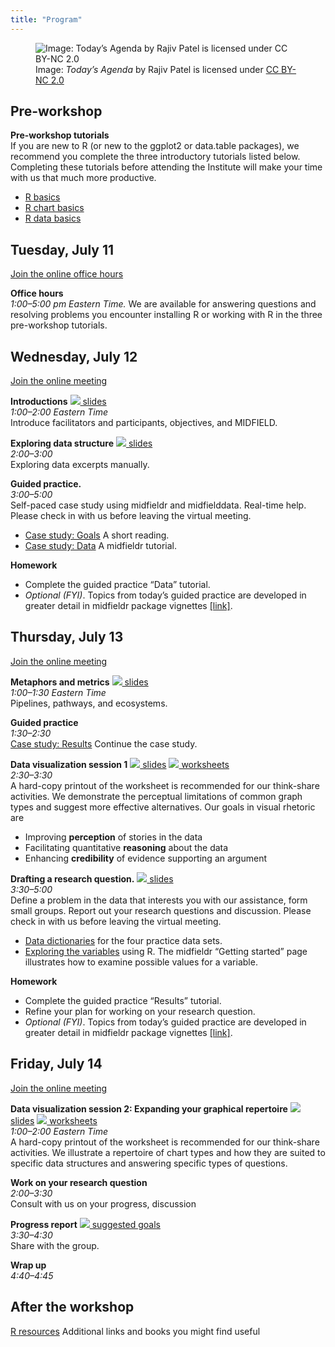 ```yaml
---
title: "Program"
---
```


![Image: *Today's Agenda* by Rajiv Patel is licensed under [CC BY-NC 2.0](https://creativecommons.org/licenses/by-nc/2.0/legalcode)](figures/agenda.png)




## Pre-workshop




**Pre-workshop tutorials**     
If you are new to R (or new to the ggplot2 or data.table packages), we recommend you complete the three introductory tutorials listed below. Completing these tutorials before attending the Institute will make your time with us that much more productive.

- [R basics](r-basics.html)   
- [R chart basics](chart-basics.html)
- [R data basics](data-basics.html)





## Tuesday, July 11




[Join the online office hours](https://purdue-edu.zoom.us/j/99534954101?pwd=QkZ3SlpDZyszVVZDQkU4ZWR5TjMwdz09)    




**Office hours**    
*1:00--5:00 pm Eastern Time.*  We are available for answering questions and resolving problems you encounter installing R or working with R in the three pre-workshop tutorials. 












## Wednesday, July 12

[Join the online meeting](https://purdue-edu.zoom.us/j/99534954101?pwd=QkZ3SlpDZyszVVZDQkU4ZWR5TjMwdz09)    




**Introductions** [![](resources/download-icon.png) slides](resources/2023-introduction-slides.pdf)     
*1:00--2:00 Eastern Time*    
Introduce facilitators and participants, objectives, and  MIDFIELD.  



**Exploring data structure** [![](resources/download-icon.png) slides](resources/placeholder-image.pdf)     
*2:00--3:00*    
Exploring data excerpts manually.




**Guided practice.**    
*3:00--5:00*    
Self-paced case study using midfieldr and midfielddata. Real-time help. Please check in with us before leaving the virtual meeting.

- [Case study: Goals](https://midfieldr.github.io/midfieldr/articles/art-001-case-goals.html) A short reading.   
- [Case study: Data](https://midfieldr.github.io/midfieldr/articles/art-002-case-data.html) A midfieldr tutorial. 




**Homework**

- Complete the guided practice "Data" tutorial. 
- *Optional (FYI)*. Topics from today's guided practice are developed in greater detail in midfieldr package vignettes  [[link]](https://midfieldr.github.io/midfieldr/articles/).






## Thursday, July 13

[Join the online meeting](https://purdue-edu.zoom.us/j/99534954101?pwd=QkZ3SlpDZyszVVZDQkU4ZWR5TjMwdz09)    




**Metaphors and metrics** [![](resources/download-icon.png) slides](resources/2023-metaphors-and-metrics-slides.pdf)   
*1:00--1:30 Eastern Time*    
Pipelines, pathways, and ecosystems. 




**Guided practice**    
*1:30--2:30*    
[Case study: Results](https://midfieldr.github.io/midfieldr/articles/art-003-case-results.html) Continue the case study. 




**Data visualization session 1** [![](resources/download-icon.png) slides](resources/effective-charts-slides.pdf) [![](resources/download-icon.png) worksheets](resources/2023-effective-charts-handout.pdf)    
*2:30--3:30*    
A hard-copy printout of the worksheet is recommended for our think-share activities. We demonstrate the perceptual limitations of common graph types and suggest more effective alternatives. Our goals in visual rhetoric are  
  
- Improving **perception** of stories in the data
- Facilitating quantitative **reasoning** about the data
- Enhancing **credibility** of evidence supporting an argument
 




**Drafting a research question.** [![](resources/download-icon.png) slides](resources/2023-research-question.pdf)   
*3:30--5:00*    
Define a problem in the data that interests you with our assistance, form small groups. Report out your research questions and discussion. Please check in with us before leaving the virtual meeting. 

- [Data dictionaries](https://midfieldr.github.io/midfielddata/reference/index.html) for the four practice data sets. 
- [Exploring the variables](https://midfieldr.github.io/midfieldr/articles/art-000-getting-started.html) using R. The midfieldr "Getting started" page illustrates how to examine possible values for a variable.  




**Homework**

- Complete the guided practice "Results" tutorial. 
- Refine your plan for working on your research question.  
- *Optional (FYI)*. Topics from today's guided practice are developed in greater detail in midfieldr package vignettes  [[link]](https://midfieldr.github.io/midfieldr/articles/).






## Friday, July 14

[Join the online meeting](https://purdue-edu.zoom.us/j/99534954101?pwd=QkZ3SlpDZyszVVZDQkU4ZWR5TjMwdz09)    




**Data visualization session 2: Expanding your graphical repertoire** [![](resources/download-icon.png) slides](resources/chart-repertoire-slides.pdf) [![](resources/download-icon.png) worksheets](resources/2023-chart-repertoire-handout.pdf)    
*1:00--2:00 Eastern Time*    
A hard-copy printout of the worksheet is recommended for our think-share activities. We illustrate a repertoire of chart types and how they are suited to specific data structures and answering specific types of questions. 










**Work on your research question**    
*2:00--3:30*    
Consult with us on your progress, discussion 




**Progress report** [![](resources/download-icon.png) suggested goals](resources/2023-draft-a-research-question.pdf)    
*3:30--4:30*    
Share with the group. 




**Wrap up**    
*4:40--4:45*    




## After the workshop

 [R resources](r-resources.html) Additional links and books you might find useful
